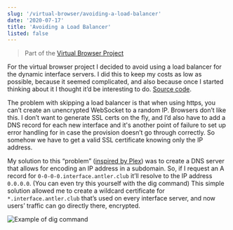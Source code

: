 ```yaml
---
slug: '/virtual-browser/avoiding-a-load-balancer'
date: '2020-07-17'
title: 'Avoiding a Load Balancer'
listed: false
---
```


> Part of the [Virtual Browser Project](/virtual-browser)

For the virtual browser project I decided to avoid using a load balancer for the dynamic interface servers. I did this to keep my costs as low as possible, because it seemed complicated, and also because once I started thinking about it I thought it’d be interesting to do. [Source code](https://github.com/aldrio/passthrough-dns).

The problem with skipping a load balancer is that when using https, you can’t create an unencrypted WebSocket to a random IP. Browsers don’t like this. I don’t want to generate SSL certs on the fly, and I’d also have to add a DNS record for each new interface and it's another point of failure to set up error handling for in case the provision doesn’t go through correctly. So somehow we have to get a valid SSL certificate knowing only the IP address.

My solution to this “problem” ([inspired by Plex](https://blog.filippo.io/how-plex-is-doing-https-for-all-its-users/)) was to create a DNS server that allows for encoding an IP address in a subdomain. So, if I request an A record for `0-0-0-0.interface.antler.club` it’ll resolve to the IP address `0.0.0.0`. (You can even try this yourself with the dig command) This simple solution allowed me to create a wildcard certificate for `*.interface.antler.club` that’s used on every interface server, and now users’ traffic can go directly there, encrypted.

![Example of dig command](./dig.png)
